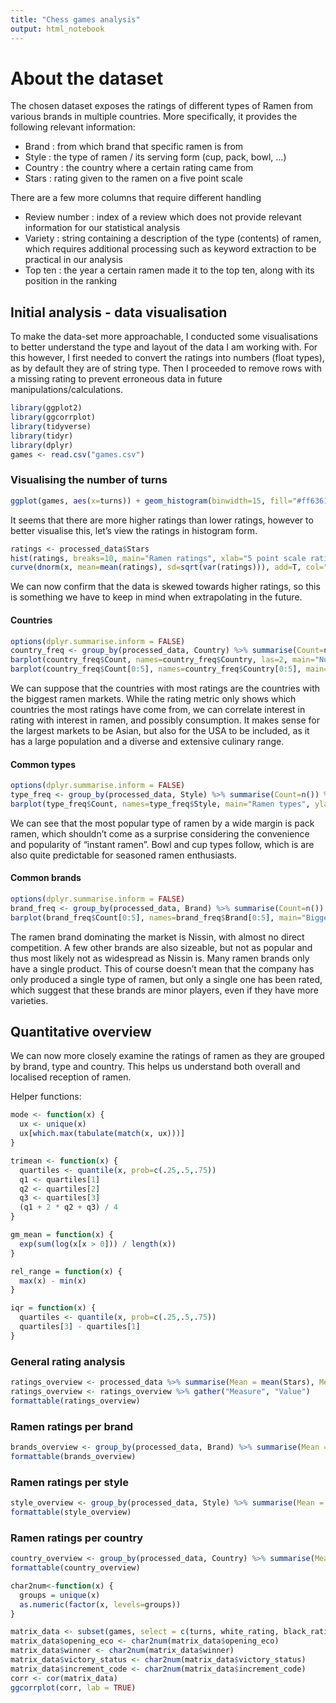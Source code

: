 ---
title: "Chess games analysis"
output: html_notebook
---

# About the dataset

The chosen dataset exposes the ratings of different types of Ramen from various brands in multiple countries. More specifically, it provides the following relevant information:

- Brand : from which brand that specific ramen is from
- Style : the type of ramen / its serving form (cup, pack, bowl, ...)
- Country : the country where a certain rating came from
- Stars : rating given to the ramen on a five point scale

There are a few more columns that require different handling

- Review number : index of a review which does not provide relevant information for our statistical analysis
- Variety : string containing a description of the type (contents) of ramen, which requires additional processing such as keyword extraction to be practical in our analysis
- Top ten : the year a certain ramen made it to the top ten, along with its position in the ranking

## Initial analysis - data visualisation

To make the data-set more approachable, I conducted some visualisations to better understand the type and layout of the data I am working with. For this however, I first needed to convert the ratings into numbers (float types), as by default they are of string type. Then I proceeded to remove rows with a missing rating to prevent erroneous data in future manipulations/calculations.

```{r include=FALSE}
library(ggplot2)
library(ggcorrplot)
library(tidyverse)
library(tidyr)
library(dplyr)
games <- read.csv("games.csv")
```

### Visualising the number of turns

```{r}
ggplot(games, aes(x=turns)) + geom_histogram(binwidth=15, fill="#ff6361", color="black") + ggtitle("Game turns count")
```
It seems that there are more higher ratings than lower ratings, however to better visualise this, let's view the ratings in histogram form.

```{r}
ratings <- processed_data$Stars
hist(ratings, breaks=10, main="Ramen ratings", xlab="5 point scale ratings", col="#ff6361", freq=F)
curve(dnorm(x, mean=mean(ratings), sd=sqrt(var(ratings))), add=T, col="black", lwd=2)
```
We can now confirm that the data is skewed towards higher ratings, so this is something we have to keep in mind when extrapolating in the future.

#### Countries

```{r}
options(dplyr.summarise.inform = FALSE)
country_freq <- group_by(processed_data, Country) %>% summarise(Count=n()) %>% arrange(desc(Count))
barplot(country_freq$Count, names=country_freq$Country, las=2, main="Number of ratings per country", ylab="Count", cex.names=.8)
barplot(country_freq$Count[0:5], names=country_freq$Country[0:5], main="Countries with most ratings", ylab="Count", col=brewer.pal(n=5, name="Blues"))
```

We can suppose that the countries with most ratings are the countries with the biggest ramen markets. While the rating metric only shows which countries the most ratings have come from, we can correlate interest in rating with interest in ramen, and possibly consumption. It makes sense for the largest markets to be Asian, but also for the USA to be included, as it has a large population and a diverse and extensive culinary range.

#### Common types

```{r}
options(dplyr.summarise.inform = FALSE)
type_freq <- group_by(processed_data, Style) %>% summarise(Count=n()) %>% arrange(desc(Count))
barplot(type_freq$Count, names=type_freq$Style, main="Ramen types", ylab="Count", cex.names=.8)
```

We can see that the most popular type of ramen by a wide margin is pack ramen, which shouldn't come as a surprise considering the convenience and popularity of "instant ramen". Bowl and cup types follow, which is are also quite predictable for seasoned ramen enthusiasts.

#### Common brands

```{r}
options(dplyr.summarise.inform = FALSE)
brand_freq <- group_by(processed_data, Brand) %>% summarise(Count=n()) %>% arrange(desc(Count))
barplot(brand_freq$Count[0:5], names=brand_freq$Brand[0:5], main="Biggest brands", ylab="Count")
```

The ramen brand dominating the market is Nissin, with almost no direct competition. A few other brands are also sizeable, but not as popular and thus most likely not as widespread as Nissin is. Many ramen brands only have a single product. This of course doesn't mean that the company has only produced a single type of ramen, but only a single one has been rated, which suggest that these brands are minor players, even if they have more varieties.


## Quantitative overview

We can now more closely examine the ratings of ramen as they are grouped by brand, type and country. This helps us understand both overall and localised reception of ramen.

Helper functions:

```{r}
mode <- function(x) {
  ux <- unique(x)
  ux[which.max(tabulate(match(x, ux)))]
}

trimean <- function(x) {
  quartiles <- quantile(x, prob=c(.25,.5,.75))
  q1 <- quartiles[1]
  q2 <- quartiles[2]
  q3 <- quartiles[3]
  (q1 + 2 * q2 + q3) / 4
}

gm_mean = function(x) {
  exp(sum(log(x[x > 0])) / length(x))
}

rel_range = function(x) {
  max(x) - min(x)
}

iqr = function(x) {
  quartiles <- quantile(x, prob=c(.25,.5,.75))
  quartiles[3] - quartiles[1]
}
```

### General rating analysis

```{r warning=FALSE}
ratings_overview <- processed_data %>% summarise(Mean = mean(Stars), Median = median(Stars), Mode = mode(Stars), Trimean = trimean(Stars), "Geometric mean" = gm_mean(Stars), "20% Trimmed mean" = mean(Stars, trim=.2), Range = rel_range(Stars), IQR = iqr(Stars), Variance = var(Stars), "Standard deviation" = sd(Stars))
ratings_overview <- ratings_overview %>% gather("Measure", "Value")
formattable(ratings_overview)
```

### Ramen ratings per brand

```{r}
brands_overview <- group_by(processed_data, Brand) %>% summarise(Mean = mean(Stars), Median = median(Stars), Mode = mode(Stars), Trimean = trimean(Stars), "Geometric mean" = gm_mean(Stars), "20% Trimmed mean" = mean(Stars, trim=.2))
formattable(brands_overview)
```

### Ramen ratings per style

```{r}
style_overview <- group_by(processed_data, Style) %>% summarise(Mean = mean(Stars), Median = median(Stars), Mode = mode(Stars), Trimean = trimean(Stars), "Geometric mean" = gm_mean(Stars), "20% Trimmed mean" = mean(Stars, trim=.2))
formattable(style_overview)
```

### Ramen ratings per country

```{r}
country_overview <- group_by(processed_data, Country) %>% summarise(Mean = mean(Stars), Median = median(Stars), Mode = mode(Stars), Trimean = trimean(Stars), "Geometric mean" = gm_mean(Stars), "20% Trimmed mean" = mean(Stars, trim=.2))
formattable(country_overview)
```


```{r}
char2num<-function(x) { 
  groups = unique(x) 
  as.numeric(factor(x, levels=groups)) 
}

matrix_data <- subset(games, select = c(turns, white_rating, black_rating, opening_eco, winner, victory_status, increment_code, opening_ply))
matrix_data$opening_eco <- char2num(matrix_data$opening_eco)
matrix_data$winner <- char2num(matrix_data$winner)
matrix_data$victory_status <- char2num(matrix_data$victory_status)
matrix_data$increment_code <- char2num(matrix_data$increment_code)
corr <- cor(matrix_data)
ggcorrplot(corr, lab = TRUE)
```